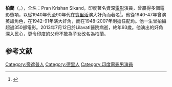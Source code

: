 {{Infobox person
| name = Pran Krishan Sikand
| image = Pran 90th bday.jpg
| imagesize =
| caption = 2010年的柏蘭
| birthname = Pran Krishan Sikand
| birth_date = {{Birth date|df=yes|1920|2|12}}
| birth_place = [[英屬印度|英屬印度]][[新德里|新德里]]
| death_date  = {{death date and age|2013|7|12|1920|2|12|df=y}}
| death_place    = [[印度|印度]][[孟買|孟買]]
| spouse = Shukla Sikand (1945–2013，直至他逝世)
| children = Arvind, Sunil, Pinky
| occupation = 演員
| yearsactive = 1940–2007
| website = {{url|http://www.pransikand.com}}
| othername =
| residence = [[印度|印度]][[孟買|孟買]]
}}

'''柏蘭'''（{{lang-en|Pran}}，{{bd|1920年|2月12日|2013年|7月12日|catIdx=Pran}}），全名：Pran Krishan Sikand，印度著名資深[[電影|電影]]演員，曾贏得多個電影獎項，以從1940年代至90年代在[[寶里活|寶里活]]演大奸角而著名<ref>{{cite book |url=http://books.google.com.my/books?id=8y8vN9A14nkC&printsec=frontcover&dq=Encyclopaedia+of+Hindi+cinema&hl=en&sa=X&ei=VZ1rUbz5Bon4rQeywIGYBw&ved=0CDAQ6AEwAA#v=onepage&q=Pran&f=false |title=Encyclopaedia of Hindi Cinema |author=[[Gulzar|Gulzar]], [[Govind_Nihalani|Govind Nihalani]], Saibal Chatterjee |publisher=Encyclopaedia Britannica (India) Pvt. Ltd. |year=2003 |isbn=8179910660 |page=605 |accessdate=15 April 2013 |archive-date=2018-12-26 |archive-url=https://web.archive.org/web/20181226145803/https://books.google.com.my/books?id=8y8vN9A14nkC&printsec=frontcover&dq=Encyclopaedia+of+Hindi+cinema&hl=en&sa=X&ei=VZ1rUbz5Bon4rQeywIGYBw#v=onepage&q=Pran&f=false |dead-url=no }}</ref>。他從1940-47年曾演英雄角色，在1942-91年演大奸角，而在1948-2007年則擔任配角。他一生曾拍攝超過350部電影。2013年7月12日於Lilavati醫院病逝，終年93歲。他演出的奸角深入民心，更令[[印度|印度]]的父母不敢為子女改名為柏蘭。

==参考文献==
{{reflist}}

{{Authority control}}
{{actor-stub}}

{{DEFAULTSORT:Pran}}
[[Category:旁遮普人|Category:旁遮普人]]
[[Category:德里人|Category:德里人]]
[[Category:印度電影男演員|Category:印度電影男演員]]